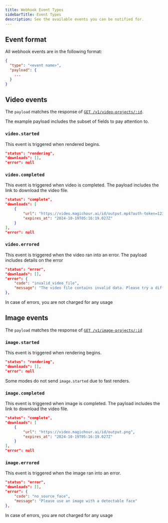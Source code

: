 ```yaml
---
title: Webhook Event Types
sidebarTitle: Event Types
description: See the available events you can be notified for.
---
```


## Event format

All webhook events are in the following format:

```json
{
  "type": "<event name>",
  "payload": {
    ...
  }
}
```

## Video events

The `payload` matches the response of [`GET /v1/video-projects/:id`](/api-reference/video-projects/get-video-details).

The example payload includes the subset of fields to pay attention to.

### `video.started`

This event is triggered when rendered begins.

```json
"status": "rendering",
"downloads": [],
"error": null
```

### `video.completed`

This event is triggered when video is completed. The payload includes the link to download the video file.

```json
"status": "complete",
"downloads": [
    {
        "url": "https://video.magichour.ai/id/output.mp4?auth-token=1234",
        "expires_at": "2024-10-19T05:16:19.027Z"
    }
],
"error": null
```

### `video.errored`

This event is triggered when the video ran into an error. The payload includes details on the error

```json
"status": "error",
"downloads": [],
"error": {
    "code": "invalid_video_file",
    "message": "The video file contains invalid data. Please try a different file.",
},
```

<Note>In case of errors, you are not charged for any usage</Note>

## Image events

The `payload` matches the response of [`GET /v1/image-projects/:id`](/api-reference/image-projects/get-image-details)

### `image.started`

This event is triggered when rendering begins.

```json
"status": "rendering",
"downloads": [],
"error": null
```

<Warning>Some modes do not send `image.started` due to fast renders.</Warning>

### `image.completed`

This event is triggered when image is completed. The payload includes the link to download the video file.

```json
"status": "complete",
"downloads": [
    {
        "url": "https://video.magichour.ai/id/output.png",
        "expires_at": "2024-10-19T05:16:19.027Z"
    }
],
"error": null
```

### `image.errored`

This event is triggered when the image ran into an error.

```json
"status": "error",
"downloads": [],
"error": {
    "code": "no_source_face",
    "message": "Please use an image with a detectable face"
},
```

<Note>In case of errors, you are not charged for any usage</Note>
